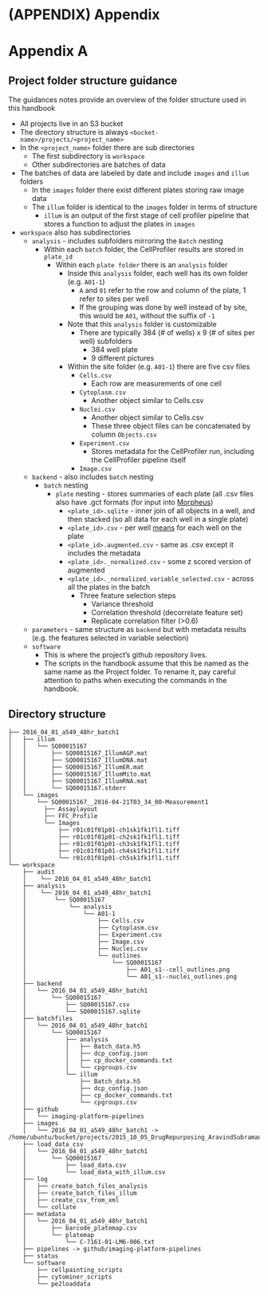 # (APPENDIX) Appendix {-} 
# Appendix A

## Project folder structure guidance

The guidances notes provide an overview of the folder structure used in this handbook

- All projects live in an S3 bucket
- The directory structure is always `<bucket-name>/projects/<project_name>`
- In the `<project_name>` folder there are sub directories
    - The first subdirectory is `workspace`
    - Other subdirectories are batches of data
- The batches of data are labeled by date and include `images` and `illum` folders
    - In the `images` folder there exist different plates storing raw image data
    - The `illum` folder is identical to the `images` folder in terms of structure
        - `illum` is an output of the first stage of cell profiler pipeline that stores a function to adjust the plates in `images`
- `workspace` also has subdirectories
    - `analysis` - includes subfolders mirroring the `Batch` nesting
        - Within each `batch` folder, the CellProfiler results are stored in `plate_id`  
            - Within each `plate folder` there is an `analysis` folder
                - Inside this `analysis` folder, each well has its own folder (e.g. `A01-1`)
                    - `A` and `01` refer to the row and column of the plate, 1 refer to sites per well
                    - If the grouping was done by well instead of by site, this would be `A01`, without the suffix of `-1`
                - Note that this `analysis` folder is customizable
                    - There are typically 384 (# of wells) x 9 (# of sites per well) subfolders
                        - 384 well plate
                        - 9 different pictures
                - Within the site folder (e.g. `A01-1`) there are five csv files
                    - `Cells.csv`
                        - Each row are measurements of one cell
                    - `Cytoplasm.csv`
                        - Another object similar to Cells.csv
                    - `Nuclei.csv`
                        - Another object similar to Cells.csv
                        - These three object files can be concatenated by column `Objects.csv`
                    - `Experiment.csv`
                        - Stores metadata for the CellProfiler run, including the CellProfiler pipeline itself
                    - `Image.csv`
    - `backend` - also includes `batch` nesting  
        - `batch` nesting
            - `plate` nesting - stores summaries of each plate (all .csv files also have .gct formats (for input into [Morpheus](https://software.broadinstitute.org/morpheus/))
                - `<plate_id>.sqlite` - inner join of all objects in a well, and then stacked (so all data for each well in a single plate)
                - `<plate_id>.csv` - per well [means](https://github.com/broadinstitute/cytominer_scripts/blob/master/aggregate.R#L44) for each well on the plate
                - `<plate_id>.augmented.csv` - same as .csv except it includes the metadata
                - `<plate_id>._normalized.csv` - some z scored version of augmented
                - `<plate_id>._normalized_variable_selected.csv` - across all the plates in the batch
                    - Three feature selection steps
                        - Variance threshold
                        - Correlation threshold (decorrelate feature set)
                        - Replicate correlation filter (>0.6)
    - `parameters` - same structure as `backend` but with metadata results (e.g. the features selected in variable selection)
    - `software`
        - This is where the project's github repository lives.
        - The scripts in the handbook assume that this be named as the same name as the Project folder. To rename it, pay careful attention to paths when executing the commands in the handbook.

## Directory structure

```
├── 2016_04_01_a549_48hr_batch1
│   ├── illum
│   │   └── SQ00015167
│   │       ├── SQ00015167_IllumAGP.mat
│   │       ├── SQ00015167_IllumDNA.mat
│   │       ├── SQ00015167_IllumER.mat
│   │       ├── SQ00015167_IllumMito.mat
│   │       ├── SQ00015167_IllumRNA.mat
│   │       └── SQ00015167.stderr
│   └── images
│       └── SQ00015167__2016-04-21T03_34_00-Measurement1
│         ├── Assaylayout
│         ├── FFC_Profile
│         └── Images
│             ├── r01c01f01p01-ch1sk1fk1fl1.tiff
│             ├── r01c01f01p01-ch2sk1fk1fl1.tiff
│             ├── r01c01f01p01-ch3sk1fk1fl1.tiff
│             ├── r01c01f01p01-ch4sk1fk1fl1.tiff
│             └── r01c01f01p01-ch5sk1fk1fl1.tiff
└── workspace
    ├── audit
    │    └── 2016_04_01_a549_48hr_batch1
    ├── analysis
    │    └── 2016_04_01_a549_48hr_batch1
    │        └── SQ00015167
    │            └── analysis
    │                └── A01-1
    │                    ├── Cells.csv
    │                    ├── Cytoplasm.csv
    │                    ├── Experiment.csv
    │                    ├── Image.csv
    │                    ├── Nuclei.csv
    │                    └── outlines
    │                        └── SQ00015167
    │                            ├── A01_s1--cell_outlines.png
    │                            └── A01_s1--nuclei_outlines.png
    ├── backend
    │   └── 2016_04_01_a549_48hr_batch1
    │       └── SQ00015167
    │           ├── SQ00015167.csv
    │           └── SQ00015167.sqlite
    ├── batchfiles
    │   └── 2016_04_01_a549_48hr_batch1
    │       └── SQ00015167
    │           ├── analysis
    │           │   ├── Batch_data.h5
    │           │   ├── dcp_config.json
    │           │   ├── cp_docker_commands.txt
    │           │   └── cpgroups.csv
    │           └── illum
    │               ├── Batch_data.h5
    │               ├── dcp_config.json
    │               ├── cp_docker_commands.txt
    │               └── cpgroups.csv
    ├── github
    │   └── imaging-platform-pipelines
    ├── images
    │   └── 2016_04_01_a549_48hr_batch1 -> /home/ubuntu/bucket/projects/2015_10_05_DrugRepurposing_AravindSubramanian_GolubLab_Broad/2016_04_01_a549_48hr_batch1/images/
    ├── load_data_csv
    │   └── 2016_04_01_a549_48hr_batch1
    │       └── SQ00015167
    │           ├── load_data.csv
    │           └── load_data_with_illum.csv
    ├── log 
    │   ├── create_batch_files_analysis
    │   ├── create_batch_files_illum
    │   ├── create_csv_from_xml
    │   └── collate       
    ├── metadata
    │   └── 2016_04_01_a549_48hr_batch1
    │       ├── barcode_platemap.csv
    │       └── platemap
    │           └── C-7161-01-LM6-006.txt
    ├── pipelines -> github/imaging-platform-pipelines
    ├── status
    └── software
        ├── cellpainting_scripts
        ├── cytominer_scripts
        └── pe2loaddata
```
